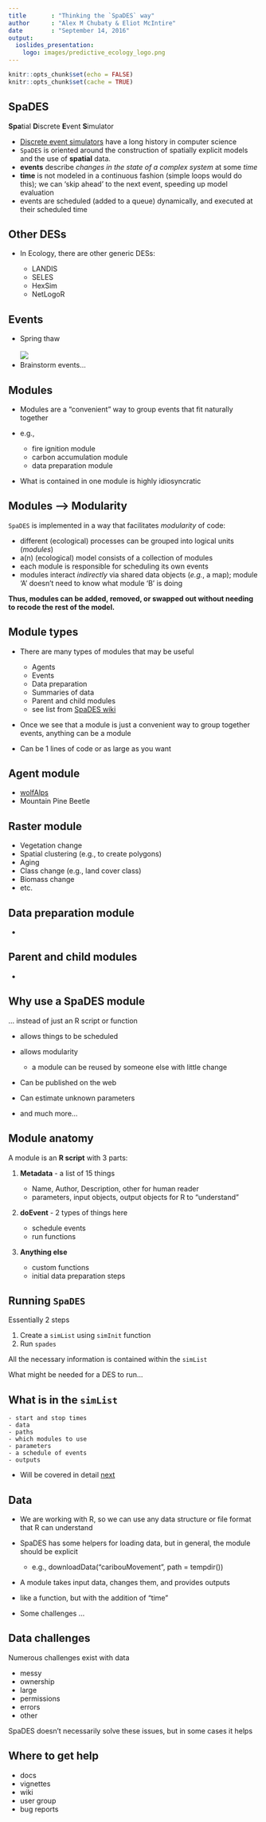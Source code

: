 ```yaml
---
title       : "Thinking the `SpaDES` way"
author      : "Alex M Chubaty & Eliot McIntire"
date        : "September 14, 2016"
output:
  ioslides_presentation:
    logo: images/predictive_ecology_logo.png
---
```


```r
knitr::opts_chunk$set(echo = FALSE)
knitr::opts_chunk$set(cache = TRUE)
```

## SpaDES

**Spa**tial **D**iscrete **E**vent **S**imulator

- [Discrete event simulators](https://en.wikipedia.org/wiki/Discrete_event_simulation) have a long history in computer science
- `SpaDES` is oriented around the construction of spatially explicit models and the use of **spatial** data.
- **events** describe *changes in the state of a complex system* at some *time*
- **time** is not modeled in a continuous fashion (simple loops would do this); we can 'skip ahead' to the next event, speeding up model evaluation
- events are scheduled (added to a queue) dynamically, and executed at their scheduled time

## Other DESs

- In Ecology, there are other generic DESs:

    - LANDIS
    - SELES
    - HexSim
    - NetLogoR



## Events

- Spring thaw  
<br>
![](http://www.premier-roofing.com/wp-content/uploads/2014/03/stock-footage-spring-thaw-time-lapse.jpg)
- Brainstorm events...


## Modules

- Modules are a "convenient" way to group events that fit naturally together
- e.g., 

    - fire ignition module
    - carbon accumulation module
    - data preparation module
    
- What is contained in one module is highly idiosyncratic 


## Modules --> Modularity

`SpaDES` is implemented in a way that facilitates *modularity* of code:
  
- different (ecological) processes can be grouped into logical units (*modules*)
- a(n) (ecological) model consists of a collection of modules
- each module is responsible for scheduling its own events
- modules interact *indirectly* via shared data objects (*e.g.*, a map);
module 'A' doesn't need to know what module 'B' is doing

**Thus, modules can be added, removed, or swapped out without needing to recode the rest of the model.**


## Module types

- There are many types of modules that may be useful

    - Agents
    - Events
    - Data preparation
    - Summaries of data
    - Parent and child modules
    - see list from [SpaDES wiki](https://github.com/PredictiveEcology/SpaDES/wiki/Getting-Started-Guide#types-of-modules)
    
- Once we see that a module is just a convenient way to group together events, anything can be a module
- Can be 1 lines of code or as large as you want

## Agent module

- [wolfAlps](https://github.com/PredictiveEcology/SpaDES-modules/blob/master/modules/wolfAlps/wolfAlps.R)
- Mountain Pine Beetle

## Raster module

- Vegetation change
- Spatial clustering (e.g., to create polygons)
- Aging
- Class change (e.g., land cover class)
- Biomass change
- etc.



## Data preparation module

- 

## Parent and child modules

- 

## Why use a SpaDES module

... instead of just an R script or function

- allows things to be scheduled
- allows modularity

    - a module can be reused by someone else with little change
- Can be published on the web
- Can estimate unknown parameters
- and much more...

## Module anatomy

A module is an **R script** with 3 parts:

1. **Metadata** - a list of 15 things

    - Name, Author, Description, other for human reader
    - parameters, input objects, output objects for R to "understand"
    
2. **doEvent** - 2 types of things here

    - schedule events
    - run functions
    
3. **Anything else**

    - custom functions
    - initial data preparation steps
    

## Running `SpaDES`

Essentially 2 steps

1. Create a `simList` using `simInit` function
2. Run `spades`

All the necessary information is contained within the `simList`

What might be needed for a DES to run... 

## What is in the `simList`

    - start and stop times
    - data
    - paths
    - which modules to use
    - parameters
    - a schedule of events
    - outputs

- Will be covered in detail [next](http://Rpubs.com/PredictiveEcology/SpaDES-Intro-03-getting-technical)

## Data

- We are working with R, so we can use any data structure or file format that R can understand
- SpaDES has some helpers for loading data, but in general, the module should be explicit

    - e.g., downloadData("caribouMovement", path = tempdir())
    
- A module takes input data, changes them, and provides outputs
- like a function, but with the addition of "time"

- Some challenges ...

## Data challenges

Numerous challenges exist with data

- messy
- ownership
- large
- permissions
- errors
- other

SpaDES doesn't necessarily solve these issues, but in some cases it helps

## Where to get help

- docs
- vignettes
- wiki
- user group
- bug reports
